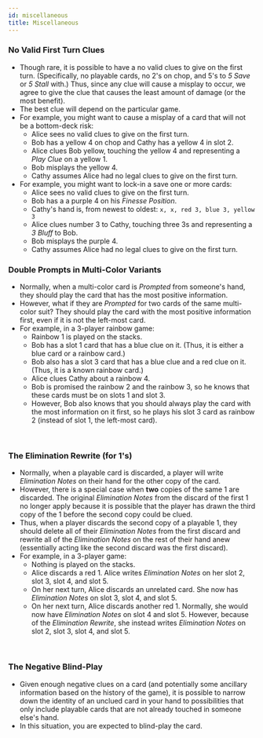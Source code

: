 ```yaml
---
id: miscellaneous
title: Miscellaneous
---
```



### No Valid First Turn Clues

- Though rare, it is possible to have a no valid clues to give on the first turn. (Specifically, no playable cards, no 2's on chop, and 5's to _5 Save_ or _5 Stall_ with.) Thus, since any clue will cause a misplay to occur, we agree to give the clue that causes the least amount of damage (or the most benefit).
- The best clue will depend on the particular game.
- For example, you might want to cause a misplay of a card that will not be a bottom-deck risk:
  - Alice sees no valid clues to give on the first turn.
  - Bob has a yellow 4 on chop and Cathy has a yellow 4 in slot 2.
  - Alice clues Bob yellow, touching the yellow 4 and representing a _Play Clue_ on a yellow 1.
  - Bob misplays the yellow 4.
  - Cathy assumes Alice had no legal clues to give on the first turn.
- For example, you might want to lock-in a save one or more cards:
  - Alice sees no valid clues to give on the first turn.
  - Bob has a a purple 4 on his _Finesse Position_.
  - Cathy's hand is, from newest to oldest: `x, x, red 3, blue 3, yellow 3`
  - Alice clues number 3 to Cathy, touching three 3s and representing a _3 Bluff_ to Bob.
  - Bob misplays the purple 4.
  - Cathy assumes Alice had no legal clues to give on the first turn.

### Double Prompts in Multi-Color Variants

- Normally, when a multi-color card is _Prompted_ from someone's hand, they should play the card that has the most positive information.
- However, what if they are _Prompted_ for two cards of the same multi-color suit? They should play the card with the most positive information first, even if it is not the left-most card.
- For example, in a 3-player rainbow game:
  - Rainbow 1 is played on the stacks.
  - Bob has a slot 1 card that has a blue clue on it. (Thus, it is either a blue card or a rainbow card.)
  - Bob also has a slot 3 card that has a blue clue and a red clue on it. (Thus, it is a known rainbow card.)
  - Alice clues Cathy about a rainbow 4.
  - Bob is promised the rainbow 2 and the rainbow 3, so he knows that these cards must be on slots 1 and slot 3.
  - However, Bob also knows that you should always play the card with the most information on it first, so he plays his slot 3 card as rainbow 2 (instead of slot 1, the left-most card).

<DoublePrompts />

<br />

### The Elimination Rewrite (for 1's)

- Normally, when a playable card is discarded, a player will write _Elimination Notes_ on their hand for the other copy of the card.
- However, there is a special case when **two** copies of the same 1 are discarded. The original _Elimination Notes_ from the discard of the first 1 no longer apply because it is possible that the player has drawn the third copy of the 1 before the second copy could be clued.
- Thus, when a player discards the second copy of a playable 1, they should delete all of their _Elimination Notes_ from the first discard and rewrite all of the _Elimination Notes_ on the rest of their hand anew (essentially acting like the second discard was the first discard).
- For example, in a 3-player game:
  - Nothing is played on the stacks.
  - Alice discards a red 1. Alice writes _Elimination Notes_ on her slot 2, slot 3, slot 4, and slot 5.
  - On her next turn, Alice discards an unrelated card. She now has _Elimination Notes_ on slot 3, slot 4, and slot 5.
  - On her next turn, Alice discards another red 1. Normally, she would now have _Elimination Notes_ on slot 4 and slot 5. However, because of the _Elimination Rewrite_, she instead writes _Elimination Notes_ on slot 2, slot 3, slot 4, and slot 5.

<EliminationRewrite />

<br />

### The Negative Blind-Play

- Given enough negative clues on a card (and potentially some ancillary information based on the history of the game), it is possible to narrow down the identity of an unclued card in your hand to possibilities that only include playable cards that are not already touched in someone else's hand.
- In this situation, you are expected to blind-play the card.

<br />
